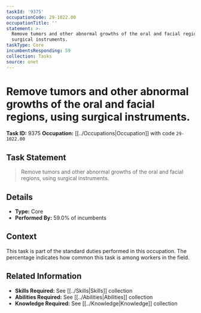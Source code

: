 ```yaml
---
taskId: '9375'
occupationCode: 29-1022.00
occupationTitle: ''
statement: >-
  Remove tumors and other abnormal growths of the oral and facial regions, using
  surgical instruments.
taskType: Core
incumbentsResponding: 59
collection: Tasks
source: onet
---
```

# Remove tumors and other abnormal growths of the oral and facial regions, using surgical instruments.

**Task ID:** 9375
**Occupation:** [[../Occupations|Occupation]] with code `29-1022.00`

## Task Statement

> Remove tumors and other abnormal growths of the oral and facial regions, using surgical instruments.

## Details

- **Type:** Core
- **Performed By:** 59.0% of incumbents

## Context

This task is part of the standard duties performed in this occupation. The percentage indicates how common this task is among workers in the field.

## Related Information

- **Skills Required:** See [[../Skills|Skills]] collection
- **Abilities Required:** See [[../Abilities|Abilities]] collection
- **Knowledge Required:** See [[../Knowledge|Knowledge]] collection
